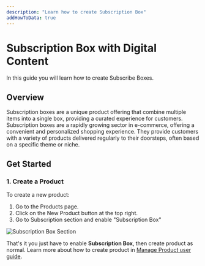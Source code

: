 ```yaml
---
description: "Learn how to create Subscription Box"
addHowToData: true
---
```


# Subscription Box with Digital Content

In this guide you will learn how to create Subscribe Boxes.

## Overview

Subscription boxes are a unique product offering that combine multiple items into a single box, providing a curated experience for customers. Subscription boxes are a rapidly growing sector in e-commerce, offering a convenient and personalized shopping experience. They provide customers with a variety of products delivered regularly to their doorsteps, often based on a specific theme or niche.

## Get Started

### 1. Create a Product

To create a new product:

1. Go to the Products page.
2. Click on the New Product button at the top right.
3. Go to Subscription section and enable "Subscription Box"

![Subscription Box Section](/img/subscription-section.png)

That's it you just have to enable **Subscription Box**, then create product as normal. Learn more about how to create product in [Manage Product user guide](/user-guide/products/manage).